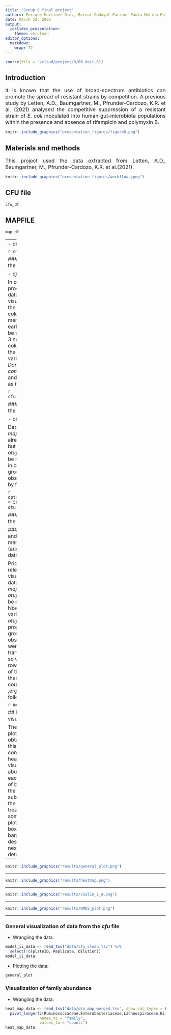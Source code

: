 ```yaml
---
title: "Group 8 final project"
authors: Enrique Martinez Diez, Bernat Godayol Farran, Paula Molina Polls, Sergio Esteban Echeverría, Niels Jakob Larsen
date: March 22, 2005
output:
  ioslides_presentation:
    theme: cerulean
editor_options: 
  markdown: 
    wrap: 72
---
```

```r
source(file = "/cloud/project/R/00_doit.R")
```

<style>
body {
text-align: justify}
</style>

## Introduction

<font size = "3"> It is known that the use of broad-spectrum antibiotics
can promote the spread of resistant strains by competition. A previous
study by Letten, A.D., Baumgartner, M., Pfrunder-Cardozo, K.R. et al.
(2021) analysed the competitive suppression of a resistant strain of *E.
coli* inoculated into human gut-microbiota populations within the
presence and absence of rifampicin and polymyxin B. </font>

```r
knitr::include_graphics("presentation_figures/figure0.png")
```

## Materials and methods

<font size = "3"> This project used the data extracted from Letten, A.D., Baumgartner, M., Pfrunder-Cardozo, K.R. et al.(2021).</font>

```r
knitr::include_graphics("presentation_figures/workflow.jpeg")
```

## CFU file

```r
cfu_df
```


## MAPFILE

```r
map_df
```

--- 
-   *otufile*

```r
otu_df
```



### Tidying the data

-  *cfu_counts*

<font size = "3"> In order to process this data for visualization, the
*Treatment* column mentioned earlier had to be spliced in 3 new columns
for the contained variables *Donor*, *community*, and *Antibiotic* as it
follows: </font>

```r
cfu_df_clean
```


### Tidying the data

-  *otufile*

<font size="3"> Data from *mapfile* was already tidy, but data from
*otufile* had to be modified, in order to group all observations by
family. </font>

```r
options(width = 50)
otu_df_clean
```

### Tidying the data

#### *mapfile* and *otufile* merging (augmented data)

<font size="3"> Prior to do relevant visualizations, data from the
*mapfile* and *otufile* had to be combined. Now that variables in
*otufile* were properly grouped, observations were transposed so we had
a row for each of them, and then data could be ,erged as it follows:
</font>

```r
merged_df
```

## Data visualization

<font size="3"> The resulting plots obtained from this data consisted in
a heatmap to visualize the abundance of each family of baceria in the
different subjects, with the different treatments, some violin plots,
boxplots and barplots as described next in more detail. </font>

------------------------------------------------------------------------

```r
knitr::include_graphics("results/general_plot.png")
```

------------------------------------------------------------------------

```r
knitr::include_graphics("results/heatmap.png")
```

------------------------------------------------------------------------

```r
knitr::include_graphics("results/violin_1_A.png")
```

------------------------------------------------------------------------

```r
knitr::include_graphics("results/NMDS_plot.png")
```

------------------------------------------------------------------------

### General visualization of data from the *cfu* file

-   Wrangling the data:

```r
model_ii_data <- read_tsv("data/cfu_clean.tsv") %>% 
  select(!c(plateID, Replicate, Dilution))
model_ii_data
```

-   Plotting the data:

```r
general_plot
```

### Visualization of family abundance

-   Wrangling the data:

```r
heat_map_data <- read_tsv("data/otu_map_merged.tsv", show_col_types = FALSE) %>%
  pivot_longer(c(Ruminococcaceae,Enterobacteriaceae,Lachnospiraceae,Bifidobacteriaceae,Clostridiaceae_1,Erysipelotrichaceae,Bacteroidaceae,Coriobacteriaceae,Porphyromonadaceae,Enterococcaceae),
               names_to = "family",
               values_to = "counts")
heat_map_data
```
